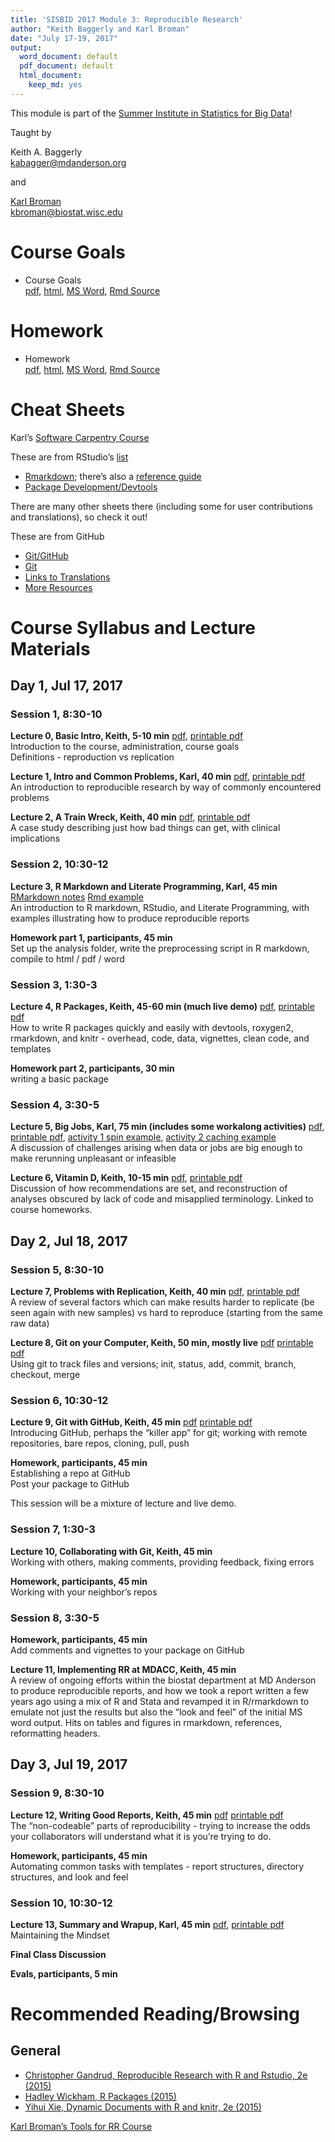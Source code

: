 ```yaml
---
title: 'SISBID 2017 Module 3: Reproducible Research'
author: "Keith Baggerly and Karl Broman"
date: "July 17-19, 2017"
output:
  word_document: default
  pdf_document: default
  html_document:
    keep_md: yes
---
```


This module is part of the
[Summer Institute in Statistics for Big Data](https://www.biostat.washington.edu/suminst/sisbid)!

Taught by

Keith A. Baggerly
<br/>
[kabagger@mdanderson.org](mailto:kabagger@mdanderson.org)

and

[Karl Broman](http://kbroman.org)
<br/>
[kbroman@biostat.wisc.edu](mailto:kbroman@biostat.wisc.edu)

# Course Goals

* Course Goals
<br/>
[pdf](RRcourse_goals.pdf),
[html](RRcourse_goals.html),
[MS Word](RRcourse_goals.docx),
[Rmd Source](RRcourse_goals.Rmd)

# Homework

* Homework
<br/>
[pdf](homework.pdf),
[html](homework.html),
[MS Word](homework.docx),
[Rmd Source](homework.Rmd)

# Cheat Sheets

Karl's [Software Carpentry Course](https://kbroman.wordpress.com/2015/04/29/cheat-sheets-for-r-based-software-carpentry-course/)

These are from RStudio's [list](https://www.rstudio.com/resources/cheatsheets/)

* [Rmarkdown](http://www.rstudio.com/wp-content/uploads/2016/03/rmarkdown-cheatsheet-2.0.pdf); there's also a [reference guide](http://www.rstudio.com/wp-content/uploads/2015/03/rmarkdown-reference.pdf)
* [Package Development/Devtools](http://www.rstudio.com/wp-content/uploads/2015/06/devtools-cheatsheet.pdf)

There are many other sheets there (including some for user contributions and translations), so check it out!

These are from GitHub

* [Git/GitHub](https://services.github.com/on-demand/downloads/github-git-cheat-sheet.pdf)
* [Git](https://education.github.com/git-cheat-sheet-education.pdf)
* [Links to Translations](https://services.github.com/resources/cheatsheets/)
* [More Resources](https://help.github.com/articles/git-and-github-learning-resources/)

# Course Syllabus and Lecture Materials

## Day 1, Jul 17, 2017

### Session 1, 8:30-10

**Lecture 0, Basic Intro, Keith, 5-10 min**
[pdf](2017_SISBID_3_00_basic_intro.pdf),
[printable pdf](2017_SISBID_3_00_basic_intro_printable.pdf)
<br/>
Introduction to the course, administration, course goals
<br/>
Definitions - reproduction vs replication

**Lecture 1, Intro and Common Problems, Karl, 40 min**
[pdf](2017_SISBID_3_01_introduction_slides.pdf),
[printable pdf](2017_SISBID_3_01_introduction_printable.pdf)
<br/>
An introduction to reproducible research by way of
commonly encountered problems

**Lecture 2, A Train Wreck, Keith, 40 min**
[pdf](2017_SISBID_3_02_train_wreck.pdf),
[printable pdf](2017_SISBID_3_02_train_wreck_printable.pdf)
<br/>
A case study describing just how bad things can get, with clinical implications

### Session 2, 10:30-12

**Lecture 3, R Markdown and Literate Programming, Karl, 45 min**
[RMarkdown notes](2017_SISBID_3_03_Rmarkdown.md)
[Rmd example](2017_SISBID_3_03_example.Rmd)
<br/>
An introduction to R markdown, RStudio, and Literate Programming, with examples illustrating how to produce reproducible reports

**Homework part 1, participants, 45 min**
<br/>
Set up the analysis folder, write the preprocessing script in R markdown, compile to html / pdf / word

### Session 3, 1:30-3

**Lecture 4, R Packages, Keith, 45-60 min (much live demo)**
[pdf](2017_SISBID_3_04_r_packages.pdf),
[printable pdf](2017_SISBID_3_04_r_packages_printable.pdf)
<br/>
How to write R packages quickly and easily with devtools, roxygen2, rmarkdown, and knitr - overhead, code, data, vignettes, clean code, and templates

**Homework part 2, participants, 30 min**
<br/>
writing a basic package

### Session 4, 3:30-5

**Lecture 5, Big Jobs, Karl, 75 min (includes some workalong activities)**
[pdf](2017_SISBID_3_05_bigjobs_slides.pdf),
[printable pdf](2017_SISBID_3_05_bigjobs_printable.pdf),
[activity 1 spin example](2017_SISBID_3_05_bigjobs_activity1_spin.R),
[activity 2 caching example](2017_SISBID_3_05_bigjobs_activity2_cache.Rmd)
<br/>
A discussion of challenges arising when data or jobs are big enough to make rerunning unpleasant or infeasible

**Lecture 6, Vitamin D, Keith, 10-15 min**
[pdf](2017_SISBID_3_06_vitamin_d.pdf),
[printable pdf](2017_SISBID_3_06_vitamin_d_printable.pdf)
<br/>
Discussion of how recommendations are set, and reconstruction of analyses obscured by lack of code and misapplied terminology. Linked to course homeworks.

## Day 2, Jul 18, 2017

### Session 5, 8:30-10

**Lecture 7, Problems with Replication, Keith, 40 min**
[pdf](2017_SISBID_3_07_problems_w_replication.pdf),
[printable pdf](2017_SISBID_3_07_problems_w_replication_printable.pdf)
<br/>
A review of several factors which can make results harder to replicate (be seen again with new samples) vs hard to reproduce (starting from the same raw data)

**Lecture 8, Git on your Computer, Keith, 50 min, mostly live**
[pdf](2017_SISBID_3_08_git_1_solo.pdf)
[printable pdf](2017_SISBID_3_08_git_1_solo_printable.pdf)
<br/>
Using git to track files and versions; init, status, add, commit, branch, checkout, merge

### Session 6, 10:30-12

**Lecture 9, Git with GitHub, Keith, 45 min**
[pdf](2017_SISBID_3_09_git_2_github.pdf)
[printable pdf](2017_SISBID_3_09_git_2_github_printable.pdf)
<br/>
Introducing GitHub, perhaps the "killer app" for git; working with remote repositories, bare repos, cloning, pull, push

**Homework, participants, 45 min**
<br/>
Establishing a repo at GitHub
<br/>
Post your package to GitHub

This session will be a mixture of lecture and live demo.

### Session 7, 1:30-3

**Lecture 10, Collaborating with Git, Keith, 45 min**
<br/>
Working with others, making comments, providing feedback, fixing errors

**Homework, participants, 45 min**
<br/>
Working with your neighbor's repos

### Session 8, 3:30-5

**Homework, participants, 45 min**
<br/>
Add comments and vignettes to your package on GitHub

**Lecture 11, Implementing RR at MDACC, Keith, 45 min**
<br/>
A review of ongoing efforts within the biostat department at MD Anderson to produce reproducible reports, and how we took a report written a few years ago using a mix of R and Stata and revamped it in R/rmarkdown to emulate not just the results but also the "look and feel" of the initial MS word output. Hits on tables and figures in rmarkdown, references, reformatting headers.

## Day 3, Jul 19, 2017

### Session 9, 8:30-10

**Lecture 12, Writing Good Reports, Keith, 45 min**
[pdf](2017_SISBID_3_12_good_reports.pdf)
[printable pdf](2017_SISBID_3_12_good_reports_printable.pdf)
<br/>
The "non-codeable" parts of reproducibility - trying to increase the odds your collaborators will understand what it is you're trying to do.

**Homework, participants, 45 min**
<br/>
Automating common tasks with templates - report structures, directory structures, and look and feel

### Session 10, 10:30-12

**Lecture 13, Summary and Wrapup, Karl, 45 min**
[pdf](2017_SISBID_3_13_summary_slides.pdf),
[printable pdf](2017_SISBID_3_13_summary_printable.pdf)
<br/>
Maintaining the Mindset

**Final Class Discussion**

**Evals, participants, 5 min**

# Recommended Reading/Browsing

## General

* [Christopher Gandrud, Reproducible Research with R and Rstudio, 2e (2015)](http://www.amazon.com/Reproducible-Research-Studio-Second-Chapman-ebook/dp/B010ACWGBI/ref=tmm_kin_title_0?_encoding=UTF8&sr=&qid=)
* [Hadley Wickham, R Packages (2015)](http://www.amazon.com/R-Packages-Hadley-Wickham-ebook/dp/B00VAYCHL0/ref=pd_sim_351_6?ie=UTF8&refRID=1E8HS30WBHRCW45SEWXM)
* [Yihui Xie, Dynamic Documents with R and knitr, 2e (2015)](http://www.amazon.com/Dynamic-Documents-knitr-Second-Chapman-ebook/dp/B00ZBYPJEW/ref=tmm_kin_title_0?_encoding=UTF8&sr=&qid=)

[Karl Broman's Tools for RR Course](http://kbroman.org/Tools4RR/)
